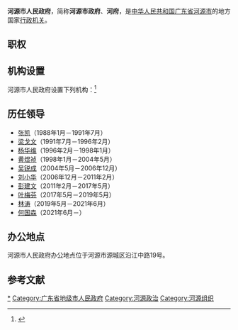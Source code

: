 {{Infobox PRCG
|机构名称=河源市人民政府
|标志1=National Emblem of the People's Republic of China (2).svg
|标志1说明=[[s:国务院关于国家行政机关和企业事业单位社会团体印章管理的规定|1999年规定]]：[[印章|印章]][[直径|直径]]4.5厘米，中央刊[[中华人民共和国国徽|国徽]]，由[[广东省人民政府|广东省人民政府]]制发。
|职位1=市长
|人员1=何国森
|职位2=副市长
|人员2=刘东豪、刘渤、何伟良、曹建忠、赵峰、岳阳、谢春艳
|人数2=7
|职位3=秘书长
|人员3=骆世文
|业务上级=[[广东省人民政府|广东省人民政府]]
|组织上级=[[河源市人民代表大会|河源市人民代表大会]]<br>[[河源市人民代表大会常务委员会|河源市人民代表大会常务委员会]]
|中共上级=[[中国共产党河源市委员会|中国共产党河源市委员会]]
|中共本级=[[中国共产党河源市人民政府党组|中国共产党河源市人民政府党组]]
|行政级别=正地厅级
|机构类型=[[地级市|地级市]][[人民政府|人民政府]]
|场所1=河源市人民政府办公室
|地址1=河源市源城区沿江中路19号
|坐标1=
|邮编1=
|官网= {{URL|http://www.heyuan.gov.cn}}
|a=[[中国共产党河源市委员会|中国共产党河源市委员会]]
|b=[[河源市人民代表大会|河源市人民代表大会]]
|c=[[河源市人民代表大会常务委员会|河源市人民代表大会常务委员会]]
|d=[[中国人民政治协商会议河源市委员会|中国人民政治协商会议河源市委员会]]
|e=[[中国共产党河源市纪律检查委员会|中国共产党河源市纪律检查委员会]]
|f=[[河源市监察委员会|河源市监察委员会]]
|g=[[广东省河源市中级人民法院|广东省河源市中级人民法院]]
|h=[[河源市人民检察院|河源市人民检察院]]
|i=[[中国人民解放军河源市警备区|中国人民解放军河源市警备区]]
}}

'''河源市人民政府'''，简称'''河源市政府'''、'''河府'''，是[[中华人民共和国|中华人民共和国]][[广东省|广东省]][[河源市|河源市]]的地方国家[[行政机关|行政机关]]。

== 职权 ==
{{:人民政府}}

== 机构设置 ==
河源市人民政府设置下列机构：<ref>{{cite web|url=http://www.heyuan.gov.cn/zwgk/zfjg/index.html|title=信息公开目录系统河源市政府|publisher=河源市人民政府|access-date=2021-04-14|archive-date=2021-04-15|archive-url=https://web.archive.org/web/20210415190852/http://www.heyuan.gov.cn/zwgk/zfjg/index.html|dead-url=no}}</ref>
{{columns-list|2|
*河源市政府办公室
*河源市发展和改革局
*河源市教育局
*河源市科学技术局
*河源市工业和信息化局
*河源市公安局
*河源市民政局
*河源市司法局
*河源市财政局
*河源市人力资源和社会保障局
*河源市自然资源局
*河源市生态环境局
*河源市住房和城乡建设局
*河源市交通运输局
*河源市水务局
*河源市农业农村局
*河源市商务局
*河源市文化广电旅游体育局
*河源市卫生健康局
*河源市应急管理局
*河源市审计局
*河源市国有资产监督管理委员会
*河源市市场监督管理局
*河源市统计局
*河源市金融工作局
*河源市城市管理和综合执法局
*河源市政务服务数据管理局
*河源市扶贫工作局
*河源市林业局
*河源市公路事务中心
}}

== 历任领导 ==
* [[张凯_(1941年)|张凯]]（1988年1月－1991年7月）
* [[梁戈文|梁戈文]]（1991年7月－1996年2月）
* [[杨华维|杨华维]]（1996年2月－1998年1月）
* [[黄煜祯|黄煜祯]]（1998年1月－2004年5月）
* [[吴锐成|吴锐成]]（2004年5月－2006年12月）
* [[刘小华|刘小华]]（2006年12月－2011年2月）
* [[彭建文|彭建文]]（2011年2月－2017年5月）
* [[叶梅芬|叶梅芬]]（2017年5月－2019年5月）
* [[林涛_(1971年)|林涛]]（2019年5月－2021年6月）
* [[何国森|何国森]]（2021年6月－）

== 办公地点 ==
河源市人民政府办公地点位于河源市源城区沿江中路19号。

== 参考文献 ==
{{Reflist|2}}

{{广东省各地市|行政机关}}

[[Category:河源市人民政府|*]]
[[Category:广东省地级市人民政府|Category:广东省地级市人民政府]]
[[Category:河源政治|Category:河源政治]]
[[Category:河源组织|Category:河源组织]]
